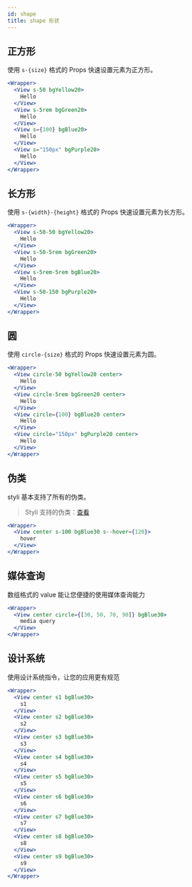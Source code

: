 ```yaml
---
id: shape
title: shape 形状
---
```


## 正方形

使用 `s-{size}` 格式的 Props 快速设置元素为正方形。

```jsx live
<Wrapper>
  <View s-50 bgYellow20>
    Hello
  </View>
  <View s-5rem bgGreen20>
    Hello
  </View>
  <View s={100} bgBlue20>
    Hello
  </View>
  <View s="150px" bgPurple20>
    Hello
  </View>
</Wrapper>
```

## 长方形

使用 `s-{width}-{height}` 格式的 Props 快速设置元素为长方形。

```jsx live
<Wrapper>
  <View s-50-50 bgYellow20>
    Hello
  </View>
  <View s-50-5rem bgGreen20>
    Hello
  </View>
  <View s-5rem-5rem bgBlue20>
    Hello
  </View>
  <View s-50-150 bgPurple20>
    Hello
  </View>
</Wrapper>
```

## 圆

使用 `circle-{size}` 格式的 Props 快速设置元素为圆。

```jsx live
<Wrapper>
  <View circle-50 bgYellow20 center>
    Hello
  </View>
  <View circle-5rem bgGreen20 center>
    Hello
  </View>
  <View circle={100} bgBlue20 center>
    Hello
  </View>
  <View circle="150px" bgPurple20 center>
    Hello
  </View>
</Wrapper>
```

## 伪类

styli 基本支持了所有的伪类。

> Styli 支持的伪类：[查看](/docs/pseudo)

```jsx live
<Wrapper>
  <View center s-100 bgBlue30 s--hover={120}>
    hover
  </View>
</Wrapper>
```

## 媒体查询

数组格式的 value 能让您便捷的使用媒体查询能力

```jsx live
<Wrapper>
  <View center circle={[30, 50, 70, 90]} bgBlue30>
    media query
  </View>
</Wrapper>
```

## 设计系统

使用设计系统指令，让您的应用更有规范

```jsx live
<Wrapper>
  <View center s1 bgBlue30>
    s1
  </View>
  <View center s2 bgBlue30>
    s2
  </View>
  <View center s3 bgBlue30>
    s3
  </View>
  <View center s4 bgBlue30>
    s4
  </View>
  <View center s5 bgBlue30>
    s5
  </View>
  <View center s6 bgBlue30>
    s6
  </View>
  <View center s7 bgBlue30>
    s7
  </View>
  <View center s8 bgBlue30>
    s8
  </View>
  <View center s9 bgBlue30>
    s9
  </View>
</Wrapper>
```
